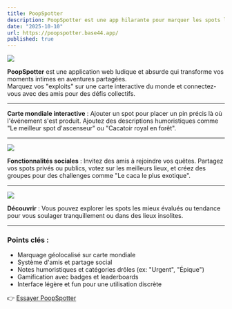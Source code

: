 ```yaml
---
title: PoopSpotter
description: PoopSpotter est une app hilarante pour marquer les spots là où vous avez fais caca sur une carte mondiale. Partagez vos aventures scatologiques avec des amis, ajoutez des notes drôles et découvrez les lieux les plus improbables !
date: "2025-10-10"
url: https://poopspotter.base44.app/
published: true
---
```


[![](/poopspotter/poopspotter.png)](https://poopspotter.base44.app/)

**PoopSpotter** est une application web ludique et absurde qui transforme vos moments intimes en aventures partagées.  
Marquez vos "exploits" sur une carte interactive du monde et connectez-vous avec des amis pour des défis collectifs.

---

**Carte mondiale interactive** : Ajouter un spot pour placer un pin précis là où l'événement s'est produit. Ajoutez des descriptions humoristiques comme "Le meilleur spot d'ascenseur" ou "Cacatoir royal en forêt".

---

[![](/poopspotter/amis.png)](https://poopspotter.base44.app/Friends)

**Fonctionnalités sociales** : Invitez des amis à rejoindre vos quêtes. Partagez vos spots privés ou publics, votez sur les meilleurs lieux, et créez des groupes pour des challenges comme "Le caca le plus exotique".

---

[![](/poopspotter/spots.png)](https://poopspotter.base44.app/Search)

**Découvrir** : Vous pouvez explorer les spots les mieux évalués ou tendance pour vous soulager tranquillement ou dans des lieux insolites.

---

### Points clés :
- Marquage géolocalisé sur carte mondiale  
- Système d'amis et partage social  
- Notes humoristiques et catégories drôles (ex: "Urgent", "Épique")  
- Gamification avec badges et leaderboards  
- Interface légère et fun pour une utilisation discrète  

👉 [Essayer PoopSpotter](https://poopspotter.base44.app/)
